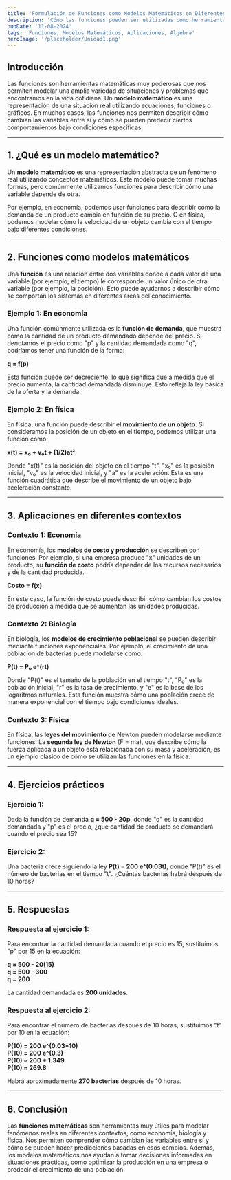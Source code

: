 ```yaml
---
title: 'Formulación de Funciones como Modelos Matemáticos en Diferentes Contextos'
description: 'Cómo las funciones pueden ser utilizadas como herramientas para representar y resolver problemas en distintos contextos y situaciones del mundo real.'
pubDate: '11-08-2024'
tags: 'Funciones, Modelos Matemáticos, Aplicaciones, Álgebra'
heroImage: '/placeholder/Unidad1.png'
---
```


## Introducción

Las funciones son herramientas matemáticas muy poderosas que nos permiten modelar una amplia variedad de situaciones y problemas que encontramos en la vida cotidiana. Un **modelo matemático** es una representación de una situación real utilizando ecuaciones, funciones o gráficos. En muchos casos, las funciones nos permiten describir cómo cambian las variables entre sí y cómo se pueden predecir ciertos comportamientos bajo condiciones específicas.

---

## 1. ¿Qué es un modelo matemático?

Un **modelo matemático** es una representación abstracta de un fenómeno real utilizando conceptos matemáticos. Este modelo puede tomar muchas formas, pero comúnmente utilizamos funciones para describir cómo una variable depende de otra.

Por ejemplo, en economía, podemos usar funciones para describir cómo la demanda de un producto cambia en función de su precio. O en física, podemos modelar cómo la velocidad de un objeto cambia con el tiempo bajo diferentes condiciones.

---

## 2. Funciones como modelos matemáticos

Una **función** es una relación entre dos variables donde a cada valor de una variable (por ejemplo, el tiempo) le corresponde un valor único de otra variable (por ejemplo, la posición). Esto puede ayudarnos a describir cómo se comportan los sistemas en diferentes áreas del conocimiento.

### Ejemplo 1: En economía
Una función comúnmente utilizada es la **función de demanda**, que muestra cómo la cantidad de un producto demandado depende del precio. Si denotamos el precio como "p" y la cantidad demandada como "q", podríamos tener una función de la forma:

**q = f(p)**

Esta función puede ser decreciente, lo que significa que a medida que el precio aumenta, la cantidad demandada disminuye. Esto refleja la ley básica de la oferta y la demanda.

### Ejemplo 2: En física
En física, una función puede describir el **movimiento de un objeto**. Si consideramos la posición de un objeto en el tiempo, podemos utilizar una función como:

**x(t) = x₀ + v₀t + (1/2)at²**

Donde "x(t)" es la posición del objeto en el tiempo "t", "x₀" es la posición inicial, "v₀" es la velocidad inicial, y "a" es la aceleración. Esta es una función cuadrática que describe el movimiento de un objeto bajo aceleración constante.

---

## 3. Aplicaciones en diferentes contextos

### Contexto 1: Economía
En economía, los **modelos de costo y producción** se describen con funciones. Por ejemplo, si una empresa produce "x" unidades de un producto, su **función de costo** podría depender de los recursos necesarios y de la cantidad producida.

**Costo = f(x)**

En este caso, la función de costo puede describir cómo cambian los costos de producción a medida que se aumentan las unidades producidas.

### Contexto 2: Biología
En biología, los **modelos de crecimiento poblacional** se pueden describir mediante funciones exponenciales. Por ejemplo, el crecimiento de una población de bacterias puede modelarse como:

**P(t) = P₀ e^(rt)**

Donde "P(t)" es el tamaño de la población en el tiempo "t", "P₀" es la población inicial, "r" es la tasa de crecimiento, y "e" es la base de los logaritmos naturales. Esta función muestra cómo una población crece de manera exponencial con el tiempo bajo condiciones ideales.

### Contexto 3: Física
En física, las **leyes del movimiento** de Newton pueden modelarse mediante funciones. La **segunda ley de Newton** (F = ma), que describe cómo la fuerza aplicada a un objeto está relacionada con su masa y aceleración, es un ejemplo clásico de cómo se utilizan las funciones en la física.

---

## 4. Ejercicios prácticos

### Ejercicio 1:
Dada la función de demanda **q = 500 - 20p**, donde "q" es la cantidad demandada y "p" es el precio, ¿qué cantidad de producto se demandará cuando el precio sea 15?

### Ejercicio 2:
Una bacteria crece siguiendo la ley **P(t) = 200 e^(0.03t)**, donde "P(t)" es el número de bacterias en el tiempo "t". ¿Cuántas bacterias habrá después de 10 horas?

---

## 5. Respuestas

### Respuesta al ejercicio 1:
Para encontrar la cantidad demandada cuando el precio es 15, sustituimos "p" por 15 en la ecuación:

**q = 500 - 20(15)**  
**q = 500 - 300**  
**q = 200**

La cantidad demandada es **200 unidades**.

### Respuesta al ejercicio 2:
Para encontrar el número de bacterias después de 10 horas, sustituimos "t" por 10 en la ecuación:

**P(10) = 200 e^(0.03*10)**  
**P(10) = 200 e^(0.3)**  
**P(10) ≈ 200 * 1.349**  
**P(10) ≈ 269.8**

Habrá aproximadamente **270 bacterias** después de 10 horas.

---

## 6. Conclusión

Las **funciones matemáticas** son herramientas muy útiles para modelar fenómenos reales en diferentes contextos, como economía, biología y física. Nos permiten comprender cómo cambian las variables entre sí y cómo se pueden hacer predicciones basadas en esos cambios. Además, los modelos matemáticos nos ayudan a tomar decisiones informadas en situaciones prácticas, como optimizar la producción en una empresa o predecir el crecimiento de una población.